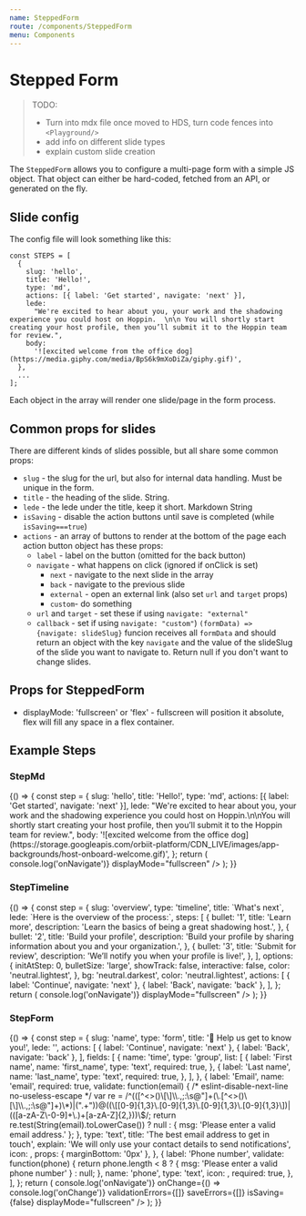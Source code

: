 ```yaml
---
name: SteppedForm
route: /components/SteppedForm
menu: Components
---
```



# Stepped Form

> TODO:
>
> - Turn into mdx file once moved to HDS, turn code fences into `<Playground/>`
> - add info on different slide types
> - explain custom slide creation

The `SteppedForm` allows you to configure a multi-page form with a simple JS object. That object can either be hard-coded, fetched from an API, or generated on the fly.

## Slide config

The config file will look something like this:

```
const STEPS = [
  {
    slug: 'hello',
    title: 'Hello!',
    type: 'md',
    actions: [{ label: 'Get started', navigate: 'next' }],
    lede:
      "We're excited to hear about you, your work and the shadowing experience you could host on Hoppin.  \n\n You will shortly start creating your host profile, then you’ll submit it to the Hoppin team for review.",
    body:
      '![excited welcome from the office dog](https://media.giphy.com/media/BpS6k9mXoDiZa/giphy.gif)',
  },
  ...
];
```

Each object in the array will render one slide/page in the form process.

## Common props for slides

There are different kinds of slides possible, but all share some common props:

- `slug` - the slug for the url, but also for internal data handling. Must be unique in the form.
- `title` - the heading of the slide. String.
- `lede` - the lede under the title, keep it short. Markdown String
- `isSaving` - disable the action buttons until save is completed (while `isSaving===true`)
- `actions` - an array of buttons to render at the bottom of the page
  each action button object has these props:
  - `label` - label on the button (omitted for the back button)
  - `navigate` - what happens on click (ignored if onClick is set)
    - `next` - navigate to the next slide in the array
    - `back` - navigate to the previous slide
    - `external` - open an external link (also set `url` and `target` props)
    - `custom`- do something
  - `url` and `target` - set these if using `navigate: "external"`
  - `callback` - set if using `navigate: "custom"`)
    `(formData) => {navigate: slideSlug}`
    funcion receives all `formData` and should return an object with the key `navigate` and the value of the slideSlug of the slide you want to navigate to. Return null if you don't want to change slides.

## Props for SteppedForm

- displayMode: 'fullscreen' or 'flex' - fullscreen will position it absolute, flex will fill any space in a flex container.

## Example Steps

### StepMd

<Playground>
  {() => {
    const step = {
      slug: 'hello',
      title: 'Hello!',
      type: 'md',
      actions: [{ label: 'Get started', navigate: 'next' }],
      lede:
        "We're excited to hear about you, your work and the shadowing experience you could host on Hoppin.\n\nYou will shortly start creating your host profile, then you’ll submit it to the Hoppin team for review.",
      body:
        '![excited welcome from the office dog](https://storage.googleapis.com/orbiit-platform/CDN_LIVE/images/app-backgrounds/host-onboard-welcome.gif)',
    };
    return (
      <Box minHeight="80vh">
        <StepMd
          title={step.title}
          lede={step.lede}
          body={step.body}
          actions={step.actions}
          onNavigate={() => console.log('onNavigate')}
          displayMode="fullscreen"
        />
      </Box>
    );
  }}
</Playground>

### StepTimeline

<Playground>
  {() => {
    const step = {
      slug: 'overview',
      type: 'timeline',
      title: `What's next`,
      lede: `Here is the overview of the process:`,
      steps: [
        {
          bullet: '1',
          title: 'Learn more',
          description: 'Learn the basics of being a great shadowing host.',
        },
        {
          bullet: '2',
          title: 'Build your profile',
          description:
            'Build your profile by sharing information about you and your organization.',
        },
        {
          bullet: '3',
          title: 'Submit for review',
          description: 'We’ll notify you when your profile is live!',
        },
      ],
      options: {
        initAtStep: 0,
        bulletSize: 'large',
        showTrack: false,
        interactive: false,
        color: 'neutral.lightest',
      },
      bg: 'neutral.darkest',
      color: 'neutral.lightest',
      actions: [
        { label: 'Continue', navigate: 'next' },
        { label: 'Back', navigate: 'back' },
      ],
    };
    return (
      <Box minHeight="80vh">
        <StepTimeline
          title={step.title}
          lede={step.lede}
          steps={step.steps}
          options={step.options}
          actions={step.actions}
          onNavigate={() => console.log('onNavigate')}
          displayMode="fullscreen"
        />
      </Box>
    );
  }}
</Playground>

### StepForm

<Playground>
  {() => {
    const step = {
      slug: 'name',
      type: 'form',
      title: '👋 Help us get to know you!',
      lede: '',
      actions: [
        { label: 'Continue', navigate: 'next' },
        { label: 'Back', navigate: 'back' },
      ],
      fields: [
        {
          name: 'time',
          type: 'group',
          list: [
            {
              label: 'First name',
              name: 'first_name',
              type: 'text',
              required: true,
            },
            {
              label: 'Last name',
              name: 'last_name',
              type: 'text',
              required: true,
            },
          ],
        },
        {
          label: 'Email',
          name: 'email',
          required: true,
          validate: function(email) {
            /* eslint-disable-next-line no-useless-escape */
            var re = /^(([^<>()\[\]\\.,;:\s@"]+(\.[^<>()\[\]\\.,;:\s@"]+)\*)|(".+"))@((\[[0-9]{1,3}\.[0-9]{1,3}\.[0-9]{1,3}\.[0-9]{1,3}\])|(([a-zA-Z\-0-9]+\.)+[a-zA-Z]{2,}))\$/;
            return re.test(String(email).toLowerCase())
              ? null
              : { msg: 'Please enter a valid email address.' };
          },
          type: 'text',
          title: 'The best email address to get in touch',
          explain:
            'We will only use your contact details to send notifications',
          icon: <FiMail />,
          props: { marginBottom: '0px' },
        },
        {
          label: 'Phone number',
          validate: function(phone) {
            return phone.length < 8
              ? { msg: 'Please enter a valid phone number' }
              : null;
          },
          name: 'phone',
          type: 'text',
          icon: <FiPhone />,
          required: true,
        },
      ],
    };
    return (
      <Box minHeight="80vh">
        <StepForm
          title={step.title}
          lede={step.lede}
          fields={step.fields}
          actions={step.actions}
          onNavigate={() => console.log('onNavigate')}
          onChange={() => console.log('onChange')}
          validationErrors={[]}
          saveErrors={[]}
          isSaving={false}
          displayMode="fullscreen"
        />
      </Box>
    );
  }}
</Playground>
